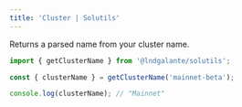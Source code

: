 ```yaml
---
title: 'Cluster | Solutils'
---
```


Returns a parsed name from your cluster name.

```typescript {1,3}
import { getClusterName } from '@lndgalante/solutils';

const { clusterName } = getClusterName('mainnet-beta');

console.log(clusterName); // "Mainnet"
```
